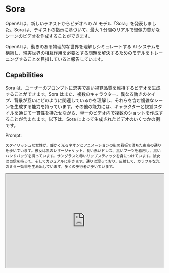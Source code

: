 # Sora


OpenAI は、新しいテキストからビデオへの AI モデル「Sora」を発表しました。Sora は、テキストの指示に基づいて、最大 1 分間のリアルで想像力豊かなシーンのビデオを作成することができます。

OpenAI は、動きのある物理的な世界を理解しシミュレートする AI システムを構築し、現実世界の相互作用を必要とする問題を解決するためのモデルをトレーニングすることを目指していると報告しています。

## Capabilities

Sora は、ユーザーのプロンプトに忠実で高い視覚品質を維持するビデオを生成することができます。Sora はまた、複数のキャラクター、異なる動きのタイプ、背景が互いにどのように関連しているかを理解し、それらを含む複雑なシーンを生成する能力を持っています。その他の能力には、キャラクターと視覚スタイルを通じて一貫性を持たせながら、単一のビデオ内で複数のショットを作成することが含まれます。以下は、Sora によって生成されたビデオのいくつかの例です。

Prompt:

```
スタイリッシュな女性が、暖かく光るネオンとアニメーションの街の看板で満ちた東京の通りを歩いています。彼女は黒のレザージャケット、長い赤いドレス、黒いブーツを着用し、黒いハンドバッグを持っています。サングラスと赤いリップスティックを身につけています。彼女は自信を持って、そしてカジュアルに歩きます。通りは湿っており、反射して、カラフルな光のミラー効果を生み出しています。多くの歩行者が歩いています。
```

<Bleed>
  <iframe
    src="https://cdn.openai.com/sora/videos/tokyo-walk.mp4"
    width="100%"
    height="300px"
    title="SWR-States"
  />
</Bleed>

Prompt:

```
30歳の宇宙飛行士の冒険を描いた映画の予告編で、赤いウールの編み込みモーターサイクルヘルメットを着用し、青空、塩の砂漠、シネマティックスタイル、35mmフィルムで撮影され、鮮やかな色彩。
```

<Bleed>
  <iframe
    src="https://cdn.openai.com/sora/videos/mitten-astronaut.mp4"
    width="100%"
    height="300px"
    title="SWR-States"
  />
</Bleed>

_Video source: https://openai.com/sora_

## 方法

Sora は、ビデオ全体を生成したり、生成されたビデオを拡張できる拡散モデルであると報告されています。また、スケーリング性能を向上させる Transformer アーキテクチャを使用しています。ビデオと画像は、GPT のトークンと同様に、パッチとして表現され、これにより、より長い期間、解像度、およびアスペクト比を可能にする統合されたビデオ生成システムが実現しています。彼らは、Sora がテキストの指示により密接に従うことを可能にする DALL·E 3 で使用される再キャプション技術を使用しています。Sora は、与えられた画像からビデオを生成することもでき、システムが画像を正確にアニメーション化することを可能にします。

## 制限と安全性

Sora の報告された制限には、物理のシミュレーションと原因と結果の欠如が含まれます。プロンプトで説明された空間の詳細やイベント（例：カメラの軌道）も、Sora によって時々誤解されます。OpenAI は、損害と能力を評価するために、Sora をレッドチームとクリエイターに提供していると報告しています。

Prompt:

```
プロンプト：35mmの映画フィルムで撮影された、走る人物のステッププリントシーン。
```

<Bleed>
  <iframe
    src="https://cdn.openai.com/sora/videos/backward-jogger.mp4"
    width="100%"
    height="300px"
    title="SWR-States"
  />
</Bleed>

_Video source: https://openai.com/sora_

Sora モデルによって生成されたビデオの例をこちらで更に閲覧することができます：https://openai.com/sora
